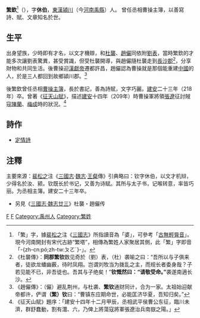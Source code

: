 '''繁欽'''<ref>「繁」字，據[[裴松之|裴松之]]注《[[三國志|三國志]]》所指讀音為「婆」，可參考「[[古無輕脣音|古無輕脣音]]」。現今河南開封有宋代古跡“繁塔”，相傳為繁姓人家聚居其側，此「繁」字即音「-{zh-cn:pó;zh-tw:ㄆㄛˊ}-」。</ref>（{{bd|？||218年||catIdx=F繁}}），字'''休伯'''，[[東漢|東漢]][[潁川|潁川]]（今[[河南|河南]][[禹縣|禹縣]]）人。
曾任丞相曹操主簿，以善寫詩、賦、文章知名於世。

==生平==
出身望族，少時即有才名，以文才機辯，和[[杜襲|杜襲]]、[[趙儼|趙儼]]同依附[[劉表|劉表]]，當時繁欽的才能多次讓劉表驚異，甚受賞識，但受杜襲開導，與趙儼隨杜襲走到[[長沙郡|長沙郡]]<ref>《杜襲傳》：'''同郡繁钦'''数见奇於（劉）表，（杜）袭喻之曰：“吾所以与子俱来者，徒欲龙蟠幽薮，待时凤翔。岂谓刘牧当为拨乱之主，而规长者委身哉？子若见能不已，非吾徒也。吾其与子绝矣！”'''钦慨然曰：“请敬受命。”'''袭遂南適长沙。</ref>，分享財物和共同生活。後曹操迎[[漢獻帝|漢獻帝]]遷都許昌，趙儼認為曹操就是那個能重建[[中原|中國]]的人，於是三人都回到故鄉潁川郡。<ref>《趙儼傳》：（儼）避乱荆州，与杜袭、'''繁钦'''通财同计，合为一家。太祖始迎献帝都许，俨谓'''（繁）钦'''曰：“曹镇东应期命世，必能匡济华夏，吾知归矣。”</ref>

後繁欽曾任丞相[[曹操|曹操]][[主簿|主簿]]，長於書記，善為詩賦，文字巧麗。[[建安_(汉献帝)|建安]]二十三年（218年）卒。曾著《[[s:征天山賦|征天山賦]]》，描述[[建安|建安]]十四年（209年）時曹操軍將領[[張遼|張遼]]征討賊寇[[陳蘭_(東漢)|陳蘭]]、[[梅成|梅成]]時的狀況。<ref>《征天山賦》題序：「建安十四年十二月甲辰，丞相武平侯曹公东征，臨川未濟，群舒蠢動，割有灊、六，乃俾上將蕩寇將軍張遼治兵南嶽之陽。」</ref>

==詩作==
*[[s:定情詩|定情詩]]

==注釋==
主要來源：[[裴松之|裴松之]]注《[[三國志|三國志]]·[[s:三國志/卷21|魏志]]·[[王粲|王粲]]傳》引典略曰：钦字休伯，以文才机辩，少得名於汝、颍。钦既长於书记，又善为诗赋。其所与太子书，记喉转意，率皆巧丽。为丞相主簿。建安二十三年卒。
*另見《[[s:三國志/卷23|三國志·魏志廿三]]》杜襲・趙儼传
{{reflist}}

{{wikisource author}}
[[Category:東漢政治人物|F]]
[[Category:曹魏政治人物|F]]
[[Category:禹州人|Category:禹州人]]
[[Category:繁姓|Category:繁姓]]